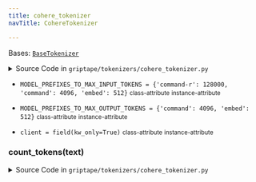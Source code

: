 ```yaml
---
title: cohere_tokenizer
navTitle: CohereTokenizer

---
```


<span id="griptape.tokenizers.cohere_tokenizer.CohereTokenizer"></span>

Bases:
 [`BaseTokenizer`](./#griptape.tokenizers.BaseTokenizer "BaseTokenizer (griptape.tokenizers.BaseTokenizer)")

<details><summary>Source Code in <code>griptape&#47;tokenizers&#47;cohere_tokenizer.py</code></summary>

```python
@define()
class CohereTokenizer(BaseTokenizer):
    MODEL_PREFIXES_TO_MAX_INPUT_TOKENS = {"command-r": 128000, "command": 4096, "embed": 512}
    MODEL_PREFIXES_TO_MAX_OUTPUT_TOKENS = {"command": 4096, "embed": 512}

    client: Client = field(kw_only=True)

    def count_tokens(self, text: str) -> int:
        return len(self.client.tokenize(text=text, model=self.model).tokens)
```

</details>

-   `MODEL_PREFIXES_TO_MAX_INPUT_TOKENS = {'command-r': 128000, 'command': 4096, 'embed': 512}` <small>class-attribute</small> <small>instance-attribute</small>  <span id="griptape.tokenizers.cohere_tokenizer.CohereTokenizer.MODEL_PREFIXES_TO_MAX_INPUT_TOKENS"></span> 

-   `MODEL_PREFIXES_TO_MAX_OUTPUT_TOKENS = {'command': 4096, 'embed': 512}` <small>class-attribute</small> <small>instance-attribute</small>  <span id="griptape.tokenizers.cohere_tokenizer.CohereTokenizer.MODEL_PREFIXES_TO_MAX_OUTPUT_TOKENS"></span> 

-   `client = field(kw_only=True)` <small>class-attribute</small> <small>instance-attribute</small>  <span id="griptape.tokenizers.cohere_tokenizer.CohereTokenizer.client"></span> 

<span id="griptape.tokenizers.cohere_tokenizer.CohereTokenizer.count_tokens"></span>

### count_tokens(text)

<details><summary>Source Code in <code>griptape&#47;tokenizers&#47;cohere_tokenizer.py</code></summary>

```python
def count_tokens(self, text: str) -> int:
    return len(self.client.tokenize(text=text, model=self.model).tokens)
```

</details>
